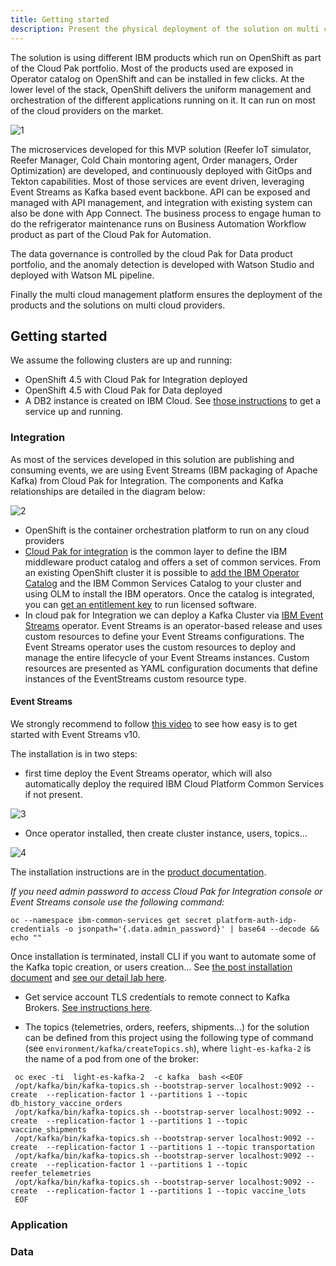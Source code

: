 ```yaml
---
title: Getting started
description: Present the physical deployment of the solution on multi cloud
---
```


The solution is using different IBM products which run on OpenShift as part of the Cloud Pak portfolio. Most of the products used are exposed in Operator catalog on OpenShift and can be installed in few clicks. At the lower level of the stack, OpenShift delivers the uniform management and orchestration of the different applications running on it. It can run on most of the cloud providers on the market. 


 ![1](./images/env-1.png)

The microservices developed for this MVP solution (Reefer IoT simulator, Reefer Manager, Cold Chain montoring agent, Order managers, Order Optimization) are developed, and continuously deployed with GitOps and Tekton capabilities. Most of those services are event driven, leveraging Event Streams as Kafka based event backbone. API can be exposed and managed with API management, and integration with existing system can also be done with App Connect. The business process to engage human to do the refrigerator maintenance runs on Business Automation Workflow product as part of the Cloud Pak for Automation.

The data governance is controlled by the cloud Pak for Data product portfolio, and the anomaly detection is developed with Watson Studio and deployed with Watson ML pipeline. 

Finally the multi cloud management platform ensures the deployment of the products and the solutions on multi cloud providers. 

## Getting started

We assume the following clusters are up and running:

* OpenShift 4.5 with Cloud Pak for Integration deployed
* OpenShift 4.5 with Cloud Pak for Data deployed
* A DB2 instance is created on IBM Cloud. See [those instructions](https://cloud.ibm.com/docs/Db2onCloud?topic=Db2onCloud-getting-started) to get a service up and running.

### Integration 

As most of the services developed in this solution are publishing and consuming events, we are using Event Streams (IBM packaging of Apache Kafka) from Cloud Pak for Integration. The components and Kafka relationships are detailed in the diagram below:

 ![2](./images/solution-integration.png)

* OpenShift is the container orchestration platform to run on any cloud providers
* [Cloud Pak for integration](https://www.ibm.com/support/knowledgecenter/SSGT7J_20.2/welcome.html) is the common layer to define the IBM middleware product catalog and offers a set of common services. From an existing OpenShift cluster it is possible to [add the IBM Operator Catalog](https://www.ibm.com/support/knowledgecenter/SSGT7J_20.2/install/install_online_catalog_sources.html) and the IBM Common Services Catalog to your cluster and using OLM to install the IBM operators. Once the catalog is integrated, you can [get an entitlement key](https://www.ibm.com/support/knowledgecenter/SSGT7J_20.2/install/entitlement_key.html) to run licensed software.
* In cloud pak for Integration we can deploy a Kafka Cluster via [IBM Event Streams](https://ibm.github.io/event-streams/about/overview/) operator. Event Streams is an operator-based release and uses custom resources to define your Event Streams configurations. The Event Streams operator uses the custom resources to deploy and manage the entire lifecycle of your Event Streams instances. Custom resources are presented as YAML configuration documents that define instances of the EventStreams custom resource type. 

#### Event Streams

We strongly recommend to follow [this video](https://www.youtube.com/watch?v=nSza-RwvxSE) to see how easy is to get started with Event Streams v10. 

The installation is in two steps:

* first time deploy the Event Streams operator, which will also automatically deploy the required IBM Cloud Platform Common Services if not present.

 ![3](./images/es-operator.png)

* Once operator installed, then create cluster instance, users, topics...

 ![4](./images/es-installation.png)

The installation instructions are in the [product documentation](https://ibm.github.io/event-streams/installing/installing/).

*If you need admin password to access Cloud Pak for Integration console or Event Streams console use the following command:*

 ```shell
 oc --namespace ibm-common-services get secret platform-auth-idp-credentials -o jsonpath='{.data.admin_password}' | base64 --decode && echo ""
 ```

Once installation is terminated, install CLI if you want to automate some of the Kafka topic creation, or users creation... See [the post installation document](https://ibm.github.io/event-streams/installing/post-installation/) and [see our detail lab here](https://ibm-cloud-architecture.github.io/refarch-eda/use-cases/overview/pre-requisites#install-event-streams-using-operators).

* Get service account TLS credentials to remote connect to Kafka Brokers. [See instructions here](https://ibm-cloud-architecture.github.io/refarch-eda/use-cases/overview/pre-requisites#getting-tls-authentication-from-event-streams-on-openshift). 

* The topics (telemetries, orders, reefers, shipments...) for the solution can be defined from this project using the following type of command (see `environment/kafka/createTopics.sh`), where `light-es-kafka-2` is the name of a pod from one of the broker:

 ```shell
  oc exec -ti  light-es-kafka-2  -c kafka  bash <<EOF
  /opt/kafka/bin/kafka-topics.sh --bootstrap-server localhost:9092 --create  --replication-factor 1 --partitions 1 --topic db_history_vaccine_orders
  /opt/kafka/bin/kafka-topics.sh --bootstrap-server localhost:9092 --create  --replication-factor 1 --partitions 1 --topic vaccine_shipments
  /opt/kafka/bin/kafka-topics.sh --bootstrap-server localhost:9092 --create  --replication-factor 1 --partitions 1 --topic transportation
  /opt/kafka/bin/kafka-topics.sh --bootstrap-server localhost:9092 --create  --replication-factor 1 --partitions 1 --topic reefer_telemetries
  /opt/kafka/bin/kafka-topics.sh --bootstrap-server localhost:9092 --create  --replication-factor 1 --partitions 1 --topic vaccine_lots
  EOF
 ```


### Application


### Data